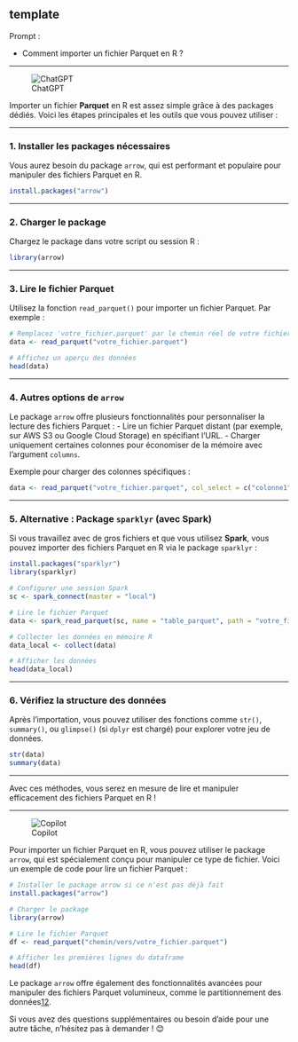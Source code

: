 ## template

::: {.callout-note appearance="simple"}
Prompt : 

* Comment importer un fichier Parquet en R ?


:::

----

![ChatGPT](../img/ChatGPT.PNG)


Importer un fichier **Parquet** en R est assez simple grâce à des packages dédiés. Voici les étapes principales et les outils que vous pouvez utiliser :

---

### 1. **Installer les packages nécessaires**
Vous aurez besoin du package `arrow`, qui est performant et populaire pour manipuler des fichiers Parquet en R.

```R
install.packages("arrow")
```

---

### 2. **Charger le package**
Chargez le package dans votre script ou session R :

```R
library(arrow)
```

---

### 3. **Lire le fichier Parquet**
Utilisez la fonction `read_parquet()` pour importer un fichier Parquet. Par exemple :

```R
# Remplacez 'votre_fichier.parquet' par le chemin réel de votre fichier
data <- read_parquet("votre_fichier.parquet")

# Affichez un aperçu des données
head(data)
```

---

### 4. **Autres options de `arrow`**
Le package `arrow` offre plusieurs fonctionnalités pour personnaliser la lecture des fichiers Parquet :
- Lire un fichier Parquet distant (par exemple, sur AWS S3 ou Google Cloud Storage) en spécifiant l'URL.
- Charger uniquement certaines colonnes pour économiser de la mémoire avec l'argument `columns`.

Exemple pour charger des colonnes spécifiques :

```R
data <- read_parquet("votre_fichier.parquet", col_select = c("colonne1", "colonne2"))
```

---

### 5. **Alternative : Package `sparklyr` (avec Spark)**
Si vous travaillez avec de gros fichiers et que vous utilisez **Spark**, vous pouvez importer des fichiers Parquet en R via le package `sparklyr` :

```R
install.packages("sparklyr")
library(sparklyr)

# Configurer une session Spark
sc <- spark_connect(master = "local")

# Lire le fichier Parquet
data <- spark_read_parquet(sc, name = "table_parquet", path = "votre_fichier.parquet")

# Collecter les données en mémoire R
data_local <- collect(data)

# Afficher les données
head(data_local)
```

---

### 6. **Vérifiez la structure des données**
Après l'importation, vous pouvez utiliser des fonctions comme `str()`, `summary()`, ou `glimpse()` (si `dplyr` est chargé) pour explorer votre jeu de données.

```R
str(data)
summary(data)
```

---

Avec ces méthodes, vous serez en mesure de lire et manipuler efficacement des fichiers Parquet en R !

----

![Copilot](../img/copilot.PNG)

Pour importer un fichier Parquet en R, vous pouvez utiliser le package `arrow`, qui est spécialement conçu pour manipuler ce type de fichier. Voici un exemple de code pour lire un fichier Parquet :

```r
# Installer le package arrow si ce n'est pas déjà fait
install.packages("arrow")

# Charger le package
library(arrow)

# Lire le fichier Parquet
df <- read_parquet("chemin/vers/votre_fichier.parquet")

# Afficher les premières lignes du dataframe
head(df)
```

Le package `arrow` offre également des fonctionnalités avancées pour manipuler des fichiers Parquet volumineux, comme le partitionnement des données[1](https://book.utilitr.org/03_Fiches_thematiques/Fiche_import_fichiers_parquet.html)[2](https://arrow.apache.org/docs/r/reference/read_parquet.html).

Si vous avez des questions supplémentaires ou besoin d'aide pour une autre tâche, n'hésitez pas à demander ! 😊
